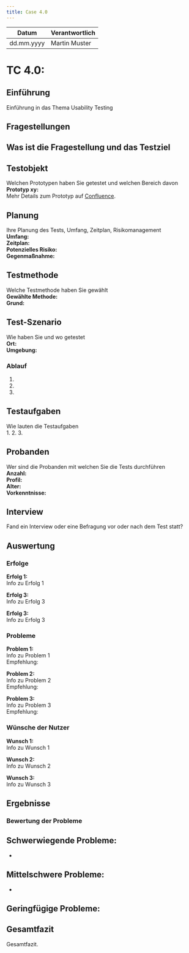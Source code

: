 ```yaml
---
title: Case 4.0
---
```


| Datum       | Verantwortlich |
|-------------|----------------|
| dd.mm.yyyy  | Martin Muster  |

# TC 4.0: 

## Einführung
Einführung in das Thema Usability Testing

## Fragestellungen
Was ist die Fragestellung und das Testziel  
- 

## Testobjekt
Welchen Prototypen haben Sie getestet und welchen Bereich davon  
**Prototyp xy:**  
Mehr Details zum Prototyp auf [Confluence](https://fhnw-projecttrack.atlassian.net/wiki/spaces/IP1224vt3/pages/587694175/Prototypen).

## Planung
Ihre Planung des Tests, Umfang, Zeitplan, Risikomanagement  
**Umfang:**  
**Zeitplan:**  
**Potenzielles Risiko:**   
**Gegenmaßnahme:** 

## Testmethode
Welche Testmethode haben Sie gewählt  
**Gewählte Methode:**   
**Grund:** 

## Test-Szenario
Wie haben Sie und wo getestet  
**Ort:**   
**Umgebung:**   

### Ablauf
1. 
2. 
3. 

## Testaufgaben
Wie lauten die Testaufgaben  
1. 
2. 
3. 

## Probanden
Wer sind die Probanden mit welchen Sie die Tests durchführen  
**Anzahl:**  
**Profil:**   
**Alter:**  
**Vorkenntnisse:** 

## Interview
Fand ein Interview oder eine Befragung vor oder nach dem Test statt?  

## Auswertung

### Erfolge 
**Erfolg 1:**  
Info zu Erfolg 1

**Erfolg 3:**  
Info zu Erfolg 3

**Erfolg 3:**  
Info zu Erfolg 3

### Probleme
**Problem 1:**  
Info zu Problem 1  
Empfehlung: 

**Problem 2:**  
Info zu Problem 2  
Empfehlung: 

**Problem 3:**  
Info zu Problem 3  
Empfehlung: 

### Wünsche der Nutzer
**Wunsch 1:**  
Info zu Wunsch 1  

**Wunsch 2:**  
Info zu Wunsch 2  

**Wunsch 3:**  
Info zu Wunsch 3  

## Ergebnisse

### Bewertung der Probleme
**Schwerwiegende Probleme:**  
- 
- 

**Mittelschwere Probleme:**  
- 
- 

**Geringfügige Probleme:**  
- 

## Gesamtfazit
Gesamtfazit.